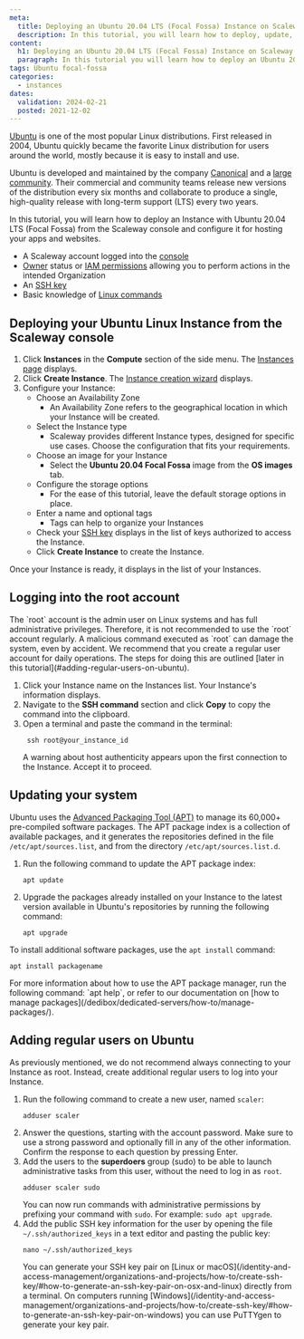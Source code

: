 ```yaml
---
meta:
  title: Deploying an Ubuntu 20.04 LTS (Focal Fossa) Instance on Scaleway
  description: In this tutorial, you will learn how to deploy, update, and manage an Ubuntu 20.04 LTS (Focal Fossa) Instance on Scaleway.
content:
  h1: Deploying an Ubuntu 20.04 LTS (Focal Fossa) Instance on Scaleway
  paragraph: In this tutorial you will learn how to deploy an Ubuntu 20.04 LTS (Focal Fossa) Instance on Scaleway.
tags: Ubuntu focal-fossa
categories:
  - instances
dates:
  validation: 2024-02-21
  posted: 2021-12-02
---
```


[Ubuntu](https://ubuntu.com/) is one of the most popular Linux distributions. First released in 2004, Ubuntu quickly became the favorite Linux distribution for users around the world, mostly because it is easy to install and use.

Ubuntu is developed and maintained by the company [Canonical](https://canonical.com/) and a [large community](https://loco.ubuntu.com/). Their commercial and community teams release new versions of the distribution every six months and collaborate to produce a single, high-quality release with long-term support (LTS) every two years.

In this tutorial, you will learn how to deploy an Instance with Ubuntu 20.04 LTS (Focal Fossa) from the Scaleway console and configure it for hosting your apps and websites.

<Macro id="requirements" />

- A Scaleway account logged into the [console](https://console.scaleway.com)
- [Owner](/identity-and-access-management/iam/concepts/#owner) status or [IAM permissions](/identity-and-access-management/iam/concepts/#permission) allowing you to perform actions in the intended Organization
- An [SSH key](/identity-and-access-management/organizations-and-projects/how-to/create-ssh-key/)
- Basic knowledge of [Linux commands](/dedibox/dedicated-servers/reference-content/basic-linux-commands/)

## Deploying your Ubuntu Linux Instance from the Scaleway console

1. Click **Instances** in the **Compute** section of the side menu. The [Instances page](https://console.scaleway.com/instance/servers) displays.
2. Click **Create Instance**. The [Instance creation wizard](https://console.scaleway.com/instance/servers/create) displays.
3. Configure your Instance:
    * Choose an Availability Zone
        * An Availability Zone refers to the geographical location in which your Instance will be created.
    * Select the Instance type
        * Scaleway provides different Instance types, designed for specific use cases. Choose the configuration that fits your requirements.
    * Choose an image for your Instance
        * Select the **Ubuntu 20.04 Focal Fossa** image from the **OS images** tab.
    * Configure the storage options
        * For the ease of this tutorial, leave the default storage options in place.
    * Enter a name and optional tags
        * Tags can help to organize your Instances
    * Check your [SSH key](/identity-and-access-management/organizations-and-projects/how-to/create-ssh-key/) displays in the list of keys authorized to access the Instance.
    * Click **Create Instance** to create the Instance.

Once your Instance is ready, it displays in the list of your Instances.

## Logging into the root account

<Message type="tip">
  The `root` account is the admin user on Linux systems and has full administrative privileges.
  Therefore, it is not recommended to use the `root` account regularly. A malicious command executed as `root` can damage the system, even by accident.
  We recommend that you create a regular user account for daily operations. The steps for doing this are outlined [later in this tutorial](#adding-regular-users-on-ubuntu).
</Message>

1. Click your Instance name on the Instances list. Your Instance's information displays.
2. Navigate to the **SSH command** section and click **Copy** to copy the command into the clipboard.
3. Open a terminal and paste the command in the terminal:
    ```
     ssh root@your_instance_id
    ```
    <Message type="tip">
      A warning about host authenticity appears upon the first connection to the Instance. Accept it to proceed.
    </Message>

## Updating your system

Ubuntu uses the [Advanced Packaging Tool (APT)](https://ubuntu.com/server/docs/package-management) to manage its 60,000+ pre-compiled software packages.
The APT package index is a collection of available packages, and it generates the repositories defined in the file `/etc/apt/sources.list`, and from the directory `/etc/apt/sources.list.d`.

1. Run the following command to update the APT package index:
    ```
    apt update
    ```
2. Upgrade the packages already installed on your Instance to the latest version available in Ubuntu's repositories by running the following command:
    ```
    apt upgrade
    ```

To install additional software packages, use the `apt install` command:
```
apt install packagename
```

<Message type="tip">
  For more information about how to use the APT package manager, run the following command: `apt help`, or refer to our documentation on [how to manage packages](/dedibox/dedicated-servers/how-to/manage-packages/).
</Message>

## Adding regular users on Ubuntu

As previously mentioned, we do not recommend always connecting to your Instance as root. Instead, create additional regular users to log into your Instance.

1. Run the following command to create a new user, named `scaler`:
    ```
    adduser scaler
    ```
2. Answer the questions, starting with the account password. Make sure to use a strong password and optionally fill in any of the other information. Confirm the response to each question by pressing Enter.
3. Add the users to the **superdoers** group (sudo) to be able to launch administrative tasks from this user, without the need to log in as `root`.
    ```
    adduser scaler sudo
    ```
    You can now run commands with administrative permissions by prefixing your command with `sudo`. For example: `sudo apt upgrade`.
4. Add the public SSH key information for the user by opening the file `~/.ssh/authorized_keys` in a text editor and pasting the public key:
    ```
    nano ~/.ssh/authorized_keys
    ```
    <Message type="tip">
      You can generate your SSH key pair on [Linux or macOS](/identity-and-access-management/organizations-and-projects/how-to/create-ssh-key/#how-to-generate-an-ssh-key-pair-on-osx-and-linux) directly from a terminal. On computers running [Windows](/identity-and-access-management/organizations-and-projects/how-to/create-ssh-key/#how-to-generate-an-ssh-key-pair-on-windows) you can use PuTTYgen to generate your key pair.
    </Message>
